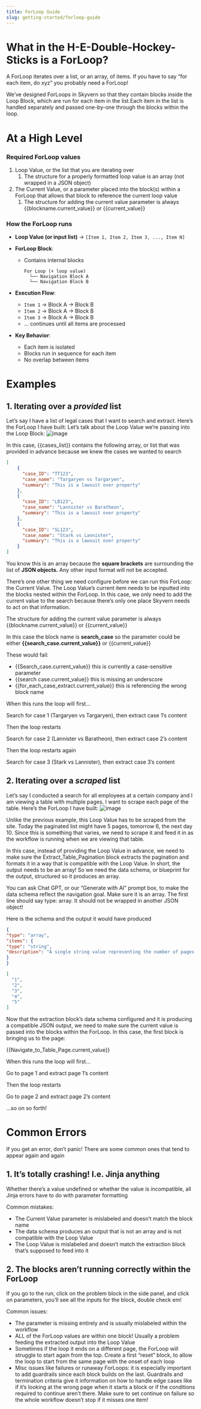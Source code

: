 ```yaml
---
title: ForLoop Guide
slug: getting-started/forloop-guide
---
```


# What in the H-E-Double-Hockey-Sticks is a ForLoop?

A ForLoop iterates over a list, or an array, of items. If you have to say “for each item, do xyz” you probably need a ForLoop! 

We’ve designed ForLoops in Skyvern so that they contain blocks inside the Loop Block, which are run for each item in the list.Each item in the list is handled separately and passed one-by-one through the blocks within the loop.

# At a High Level

### **Required ForLoop values**

1. Loop Value, or the list that you are iterating over
    1. The structure for a properly formatted loop value is an array (not wrapped in a JSON object)
2. The Current Value, or a parameter placed into the block(s) within a ForLoop that allows that block to reference the current loop value 
    1. The structure for adding the current value parameter is always {{blockname.current_value}} or {{current_value}}

### **How the ForLoop runs**

- **Loop Value (or input list)** → `[Item 1, Item 2, Item 3, ..., Item N]`
- **ForLoop Block**:
    - Contains internal blocks
        
        ```
        For Loop (+ loop value)
          └── Navigation Block A
          └── Navigation Block B
        ```
        
- **Execution Flow**:
    - `Item 1` → Block A → Block B
    - `Item 2` → Block A → Block B
    - `Item 3` → Block A → Block B
    - ... continues until all items are processed
- **Key Behavior**:
    - Each item is isolated
    - Blocks run in sequence for each item
    - No overlap between items

# Examples

## 1. Iterating over a *provided* list

Let’s say I have a list of legal cases that I want to search and extract. Here’s the ForLoop I have built:
Let’s talk about the Loop Value we’re passing into the Loop Block: 
![image](../images/provided_list.png)

In this case, {{cases_list}} contains the following array, or list that was provided in advance because we knew the cases we wanted to search

```json
[
    {
      "case_ID": "TT123",
      "case_name": "Targaryen vs Targaryen",
      "summary": "This is a lawsuit over property"
    },
    {
      "case_ID": "LB123",
      "case_name": "Lannister vs Baratheon",
      "summary": "This is a lawsuit over property"
    },
    {
      "case_ID": "SL123",
      "case_name": "Stark vs Lannister",
      "summary": "This is a lawsuit over property"
    }
]
```

You know this is an array because the **square brackets** are surrounding the list of **JSON objects.** Any other input format will not be accepted.

There’s one other thing we need configure before we can run this ForLoop: the Current Value. The Loop Value’s current item needs to be inputted into the blocks nested within the ForLoop. In this case, we only need to add the current value to the search because there’s only one place Skyvern needs to act on that information. 

The structure for adding the current value parameter is always {{blockname.current_value}} or {{current_value}}

In this case the block name is **search_case** so the parameter could be either **{{search_case.current_value}}** or {{current_value}}

These would fail: 

- {{Search_case.current_value}} this is currently a case-sensitive parameter
- {{search case.current_value}} this is missing an underscore
- {{for_each_case_extract.current_value}} this is referencing the wrong block name

When this runs the loop will first…

Search for case 1 (Targaryen vs Targaryen), then extract case 1’s content 

Then the loop restarts 

Search for case 2 (Lannister vs Baratheon), then extract case 2’s content

Then the loop restarts again 

Search for case 3 (Stark vs Lannister), then extract case 3’s content

## 2. Iterating over a *scraped* list

Let’s say I conducted a search for all employees at a certain company and I am viewing a table with multiple pages. I want to scrape each page of the table. Here’s the ForLoop I have built: 
![image](../images/scraped_list.png)

Unlike the previous example, this Loop Value has to be scraped from the site. Today the paginated list might have 5 pages, tomorrow 6, the next day 10. Since this is something that varies, we need to scrape it and feed it in as the workflow is running when we are viewing that table. 

In this case, instead of providing the Loop Value in advance, we need to make sure the Extract_Table_Pagination block extracts the pagination and formats it in a way that is compatible with the Loop Value. In short, the output needs to be an array! So we need the data schema, or blueprint for the output, structured so it produces an array. 

You can ask Chat GPT, or our “Generate with AI” prompt box, to make the data schema reflect the navigation goal. Make sure it is an array. The first line should say type: array. It should not be wrapped in another JSON object!

Here is the schema and the output it would have produced 

```json
{
"type": "array",
"items": {
"type": "string",
"description": "A single string value representing the number of pages in the pagination, e.g., '1', '2', '3'."
}
}
```

```json
[
  "1",
  "2", 
  "3",
  "4",
  "5"
]
```

Now that the extraction block’s data schema configured and it is producing a compatible JSON output, we need to make sure the current value is passed into the blocks within the ForLoop. In this case, the first block is bringing us to the page:

{{Navigate_to_Table_Page.current_value}}

When this runs the loop will first…

Go to page 1 and extract page 1’s content 

Then the loop restarts 

Go to page 2 and extract page 2’s content 

…so on so forth!

# Common Errors

If you get an error, don’t panic! There are some common ones that tend to appear again and again
## 1. It’s totally crashing! I.e. Jinja anything

Whether there’s a value undefined or whether the value is incompatible, all Jinja errors have to do with parameter formatting 

Common mistakes:

- The Current Value parameter is mislabeled and doesn’t match the block name
- The data schema produces an output that is not an array and is not compatible with the Loop Value
- The Loop Value is mislabeled and doesn’t match the extraction block that’s supposed to feed into it

## 2. The blocks aren’t running correctly within the ForLoop

If you go to the run, click on the problem block in the side panel, and click on parameters, you’ll see all the inputs for the block, double check em!

Common issues: 

- The parameter is missing entirely and is usually mislabeled within the workflow
- ALL of the ForLoop values are within one block! Usually a problem feeding the extracted output into the Loop Value
- Sometimes if the loop it ends on a different page, the ForLoop will struggle to start again from the top. Create a first “reset” block, to allow the loop to start from the same page with the onset of each loop
- Misc issues like failures or runaway ForLoops: it is especially important to add guardrails since each block builds on the last. Guardrails and termination criteria give it information on how to handle edge cases like if it’s looking at the wrong page when it starts a block or if the conditions required to continue aren’t there. Make sure to set continue on failure so the whole workflow doesn’t stop if it misses one item!
